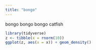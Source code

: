 ```yaml
---
title: "bongo"
---
```


bongo bongo bongo catfish

```r
library(tidyverse)
z <- tibble(x = rnorm(10))
ggplot(z, aes(x = x)) + geom_density()
```

